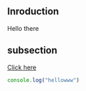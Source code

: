 ## Inroduction 

Hello there

## subsection 

[Click here](https://facebook.com)

```js
console.log("hellowww")
```